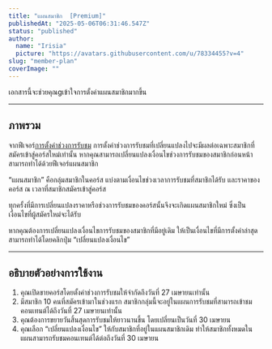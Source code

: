 ```yaml
---
title: "แผนสมาชิก  [Premium]"
publishedAt: "2025-05-06T06:31:46.547Z"
status: "published"
author:
  name: "Irisia"
  picture: "https://avatars.githubusercontent.com/u/78334455?v=4"
slug: "member-plan"
coverImage: ""
---
```


เอกสารนี้จะช่วยคุณgเข้าใจการตั้งค่าแผนสมาชิกมากขึ้น

---

## ภาพรวม

จากฟีเจอร์[การตั้งค่าช่วงการรับชม](selling-info/selling-setting/member-plan) การตั้งค่าช่วงการรับชมที่เปลี่ยนแปลงไปจะมีผลต่อเฉพาะสมาชิกที่สมัครเข้าสู่คอร์สใหม่เท่านั้น หากคุณสามารถเปลี่ยนแปลงเงื่อนไขช่วงการรับชมของสมาชิกก่อนหน้า สามารถทำได้ด้วยฟีเจอร์แผนสมาชิก 

“แผนสมาชิก” คือกลุ่มสมาชิกในคอร์ส แบ่งตามเงื่อนไขช่วงเวลาการรับชมที่สมาชิกได้รับ และราคาของคอร์ส ณ เวลาที่สมาชิกสมัครเข้าสู่คอร์ส 

ทุกครั้งที่มีการเปลี่ยนแปลงราคาหรือช่วงการรับชมของคอร์สนั้นจึงจะเกิดแผนสมาชิกใหม่ ซึ่งเป็นเงื่อนไขที่ผู้สมัครใหม่จะได้รับ

หากคุณต้องการเปลี่ยนแปลงเงื่อนไขการรับชมของสมาชิกที่มีอยู่เดิม ให้เป็นเงื่อนไขที่มีการตั้งค่าล่าสุด สามารถทำได้โดยคลิกปุ่ม “เปลี่ยนแปลงเงื่อนไข” 

---

## อธิบายตัวอย่างการใช้งาน

1. คุณเปิดขายคอร์สโดยตั้งค่าช่วงการรับชมให้จำกัดถึงวันที่ 27 เมษายนเท่านั้น 
2. มีสมาชิก 10 คนที่สมัครเข้ามาในช่วงแรก สมาชิกกลุ่มนี้จะอยู่ในแผนการรับชมที่สามารถเข้าชมคอนเทนต์ได้ถึงวันที่ 27 เมษายนเท่านั้น
3. คุณต้องการขยายวันสิ้นสุดการรับชมให้ยาวนานขึ้น โดยเปลี่ยนเป็นวันที่ 30 เมษายน
4. คุณเลือก “เปลี่ยนแปลงเงื่อนไข” ให้กับสมาชิกที่อยู่ในแผนสมาชิกเดิม ทำให้สมาชิกทั้งหมดในแผนสามารถรับชมคอนเทนต์ได้ต่อถึงวันที่ 30 เมษายน